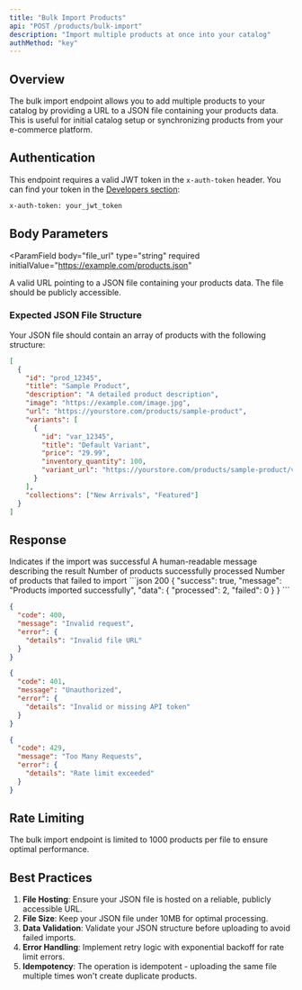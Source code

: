 ```yaml
---
title: "Bulk Import Products"
api: "POST /products/bulk-import"
description: "Import multiple products at once into your catalog"
authMethod: "key"
---
```


## Overview

The bulk import endpoint allows you to add multiple products to your catalog by providing a URL to a JSON file containing your products data. This is useful for initial catalog setup or synchronizing products from your e-commerce platform.

## Authentication

This endpoint requires a valid JWT token in the `x-auth-token` header. You can find your token in the [Developers section](https://ai.textyess.com/developers):
```bash
x-auth-token: your_jwt_token
```

## Body Parameters

<ParamField
  body="file_url"
  type="string"
  required
  initialValue="https://example.com/products.json"
>
  A valid URL pointing to a JSON file containing your products data. The file should be publicly accessible.
</ParamField>

### Expected JSON File Structure

Your JSON file should contain an array of products with the following structure:

```json
[
  {
    "id": "prod_12345",
    "title": "Sample Product",
    "description": "A detailed product description",
    "image": "https://example.com/image.jpg",
    "url": "https://yourstore.com/products/sample-product",
    "variants": [
      {
        "id": "var_12345",
        "title": "Default Variant",
        "price": "29.99",
        "inventory_quantity": 100,
        "variant_url": "https://yourstore.com/products/sample-product/variant"
      }
    ],
    "collections": ["New Arrivals", "Featured"]
  }
]
```

## Response

<ResponseField name="success" type="boolean">
  Indicates if the import was successful
</ResponseField>

<ResponseField name="message" type="string">
  A human-readable message describing the result
</ResponseField>

<ResponseField name="data" type="object">
  <ResponseField name="processed" type="number">
    Number of products successfully processed
  </ResponseField>
  <ResponseField name="failed" type="number">
    Number of products that failed to import
  </ResponseField>
</ResponseField>

<ResponseExample>
```json 200
{
  "success": true,
  "message": "Products imported successfully",
  "data": {
    "processed": 2,
    "failed": 0
  }
}
```

```json 400
{
  "code": 400,
  "message": "Invalid request",
  "error": {
    "details": "Invalid file URL"
  }
}
```

```json 401
{
  "code": 401,
  "message": "Unauthorized",
  "error": {
    "details": "Invalid or missing API token"
  }
}
```

```json 429
{
  "code": 429,
  "message": "Too Many Requests",
  "error": {
    "details": "Rate limit exceeded"
  }
}
```
</ResponseExample>

## Rate Limiting

The bulk import endpoint is limited to 1000 products per file to ensure optimal performance.

## Best Practices

1. **File Hosting**: Ensure your JSON file is hosted on a reliable, publicly accessible URL.
2. **File Size**: Keep your JSON file under 10MB for optimal processing.
3. **Data Validation**: Validate your JSON structure before uploading to avoid failed imports.
4. **Error Handling**: Implement retry logic with exponential backoff for rate limit errors.
5. **Idempotency**: The operation is idempotent - uploading the same file multiple times won't create duplicate products.
